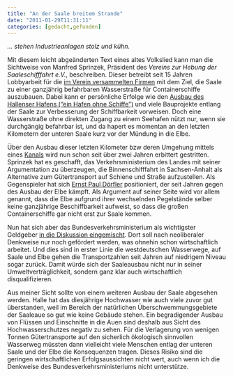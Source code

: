 ```yaml
---
title: "An der Saale breitem Strande"
date: "2011-01-29T11:31:11"
categories: [gedacht,gefunden]
---
```


*... stehen Industrieanlagen stolz und kühn.*

Mit diesem leicht abgeänderten Text eines altes Volkslied kann man die Sichtweise von Manfred Sprinzek, Präsident des *Vereins zur Hebung der Saaleschifffahrt e.V.*, beschreiben. Dieser betreibt seit 15 Jahren Lobbyarbeit für die [im Verein versammelten Firmen](http://www.saaleverein.de/der-verein/mitglieder-und-sponsoren/) mit dem Ziel, die Saale zu einer ganzjährig befahrbaren Wasserstraße für Containerschiffe auszubauen. Dabei kann er persönliche Erfolge wie den [Ausbau des Hallenser Hafens ("ein Hafen ohne Schiffe")](http://www.dradio.de/dkultur/sendungen/laenderreport/823026/) und viele Bauprojekte entlang der Saale zur Verbesserung der Schiffbarkeit vorweisen. Doch eine Wasserstraße ohne direkten Zugang zu einem Seehafen nützt nur, wenn sie durchgängig befahrbar ist, und da hapert es momentan an den letzten Kilometern der unteren Saale kurz vor der Mündung in die Elbe.

Über den Ausbau dieser letzten Kilometer bzw deren Umgehung mittels eines [Kanals](http://de.wikipedia.org/wiki/Saalekanal) wird nun schon seit über zwei Jahren erbittert gestritten. Sprinzek hat es geschafft, das Verkehrsministerium des Landes mit seiner Argumentation zu überzeugen, die Binnenschifffahrt in Sachsen-Anhalt als Alternative zum Gütertransport auf Schiene und Straße aufzustellen. Als Gegenspieler hat sich [Ernst Paul Dörfler](http://www.elbeinsel.de/06kontakt.html) positioniert, der seit Jahren gegen des Ausbau der Elbe kämpft. Als Argument auf seiner Seite wird vor allem genannt, dass die Elbe aufgrund ihrer wechselnden Pegelstände selber keine ganzjährige Beschiffbarkeit aufweist, so dass die großen Containerschiffe gar nicht erst zur Saale kommen.

Nun hat sich aber das Bundesverkehrsministerium als wichtigster Geldgeber [in die Diskussion eingemischt](http://www.mz-web.de/servlet/ContentServer?pagename=ksta/page&atype=ksArtikel&aid=1296110199183&openMenu=1013016724285&calledPageId=1013016724285&listid=1018881578312). Dort soll nach neoliberaler Denkweise nur noch gefördert werden, was ohnehin schon wirtschaftlich arbeitet. Und dies sind in erster Linie die westdeutschen Wasserwege, auf Saale und Elbe gehen die Transportzahlen seit Jahren auf niedrigem Niveau sogar zurück. Damit würde sich der Saaleausbau nicht nur in seiner Umweltverträglichkeit, sondern ganz klar auch wirtschaftlich disqualifizieren.

Aus meiner Sicht sollte von einem weiteren Ausbau der Saale abgesehen werden. Halle hat das diesjährige Hochwasser wie auch viele zuvor gut überstanden, weil im Bereich der natürlichen Überschwemmungsgebiete der Saaleaue so gut wie keine Gebäude stehen. Ein begradigender Ausbau von Flüssen und Einschnitte in die Auen sind deshalb aus Sicht des Hochwasserschutzes negativ zu sehen. Für die Verlagerung von wenigen Tonnen Gütertransporte auf den sicherlich ökologisch sinnvollen Wasserweg müssten dann vielleicht viele Menschen entlag der unteren Saale und der Elbe die Konsequenzen tragen. Dieses Risiko sind die geringen wirtschaftlichen Erfolgsaussichten nicht wert, auch wenn ich die Denkweise des Bundesverkehrsministeriums nicht unterstütze.
